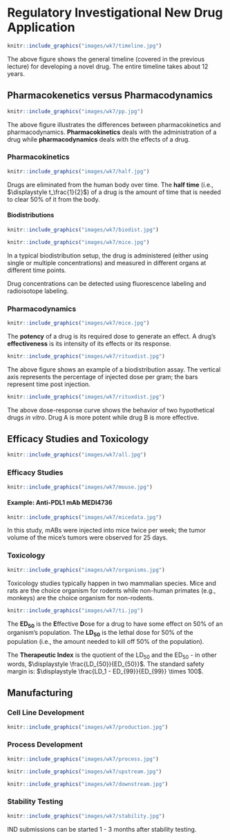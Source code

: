 # Regulatory Investigational New Drug Application

```r
knitr::include_graphics("images/wk7/timeline.jpg")
```

The above figure shows the general timeline (covered in the previous lecture) for developing a novel drug. The entire timeline takes about 12 years.

## Pharmacokenetics versus Pharmacodynamics

```r
knitr::include_graphics("images/wk7/pp.jpg")
```

The above figure illustrates the differences between pharmacokinetics and pharmacodynamics. **Pharmacokinetics** deals with the administration of a drug while **pharmacodynamics** deals with the effects of a drug.

### Pharmacokinetics

```r
knitr::include_graphics("images/wk7/half.jpg")
```

Drugs are eliminated from the human body over time. The **half time** (i.e., $\displaystyle t_\frac{1}{2}$) of a drug is the amount of time that is needed to clear 50% of it from the body.

#### Biodistributions

```r
knitr::include_graphics("images/wk7/biodist.jpg")
```

```r
knitr::include_graphics("images/wk7/mice.jpg")
```

In a typical biodistribution setup, the drug is administered (either using single or multiple concentrations) and measured in different organs at different time points.

Drug concentrations can be detected using fluorescence labeling and radioisotope labeling.

### Pharmacodynamics

```r
knitr::include_graphics("images/wk7/mice.jpg")
```

The **potency** of a drug is its required dose to generate an effect. A drug's **effectiveness** is its intensity of its effects or its response.

```r
knitr::include_graphics("images/wk7/rituxdist.jpg")
```

The above figure shows an example of a biodistribution assay.  The vertical axis represents the percentage of injected dose per gram; the bars represent time post injection.

```r
knitr::include_graphics("images/wk7/rituxdist.jpg")
```

The above dose-response curve shows the behavior of two hypothetical drugs *in vitro*.  Drug A is more potent while drug B is more effective.

## Efficacy Studies and Toxicology

```r
knitr::include_graphics("images/wk7/all.jpg")
```

### Efficacy Studies

```r
knitr::include_graphics("images/wk7/mouse.jpg")
```

#### Example: Anti-PDL1 mAb MEDI4736

```r
knitr::include_graphics("images/wk7/micedata.jpg")
```

In this study, mABs were injected into mice twice per week; the tumor volume of the mice's tumors were observed for 25 days.

### Toxicology 

```r
knitr::include_graphics("images/wk7/organisms.jpg")
```

Toxicology studies typically happen in two mammalian species.  Mice and rats are the choice organism for rodents while non-human primates (e.g., monkeys) are the choice organism for non-rodents.

```r
knitr::include_graphics("images/wk7/ti.jpg")
```

The **ED~50~** is the **E**ffective **D**ose for a drug to have some effect on 50% of an organism's population.  The **LD~50~** is the lethal dose for 50% of the population (i.e., the amount needed to kill off 50% of the population).

The **Therapeutic Index** is the quotient of the LD~50~ and the ED~50~ - in other words, $\displaystyle \frac{LD_{50}}{ED_{50}}$.  The standard safety margin is: $\displaystyle \frac{LD_1 - ED_{99}}{ED_{99}} \times 100$.

## Manufacturing 

### Cell Line Development

```r
knitr::include_graphics("images/wk7/production.jpg")
```

### Process Development 

```r
knitr::include_graphics("images/wk7/process.jpg")
```

```r
knitr::include_graphics("images/wk7/upstream.jpg")
```

```r
knitr::include_graphics("images/wk7/downstream.jpg")
```

### Stability Testing

```r
knitr::include_graphics("images/wk7/stability.jpg")
```

IND submissions can be started 1 - 3 months after stability testing.



